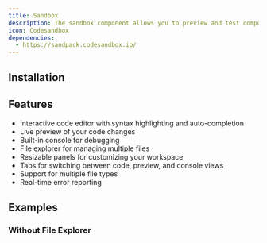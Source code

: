 ```yaml
---
title: Sandbox
description: The sandbox component allows you to preview and test components in a sandboxed environment.
icon: Codesandbox
dependencies:
  - https://sandpack.codesandbox.io/
---
```


<Preview path="sandbox" />

## Installation

<Installer packageName="sandbox" />

## Features

- Interactive code editor with syntax highlighting and auto-completion
- Live preview of your code changes
- Built-in console for debugging
- File explorer for managing multiple files
- Resizable panels for customizing your workspace
- Tabs for switching between code, preview, and console views
- Support for multiple file types
- Real-time error reporting

## Examples

### Without File Explorer

<Preview path="sandbox-no-file-explorer" />

